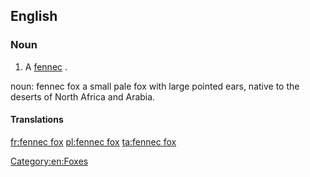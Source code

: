 ==English==

===Noun===
{{en-noun|head=[[fennec]] [[fox]]|es}}

# A [[fennec]] {{gloss|fox}}.

noun: fennec fox
a small pale fox with large pointed ears, native to the deserts of North Africa and Arabia.

====Translations====
{{trans-see|fox|fennec}}

[[Category:en:Foxes]]

[[fr:fennec fox]]
[[pl:fennec fox]]
[[ta:fennec fox]]